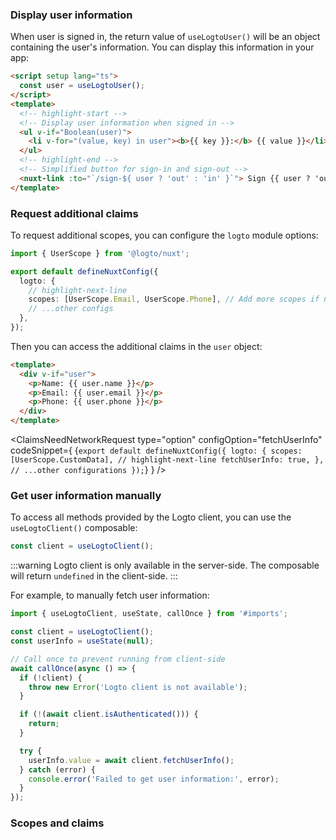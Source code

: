 

### Display user information

When user is signed in, the return value of `useLogtoUser()` will be an object containing the user's information. You can display this information in your app:

```html title="index.vue"
<script setup lang="ts">
  const user = useLogtoUser();
</script>
<template>
  <!-- highlight-start -->
  <!-- Display user information when signed in -->
  <ul v-if="Boolean(user)">
    <li v-for="(value, key) in user"><b>{{ key }}:</b> {{ value }}</li>
  </ul>
  <!-- highlight-end -->
  <!-- Simplified button for sign-in and sign-out -->
  <nuxt-link :to="`/sign-${ user ? 'out' : 'in' }`"> Sign {{ user ? 'out' : 'in' }} </nuxt-link>
</template>
```

### Request additional claims

<FindUserInfoMissing method="useLogtoUser()" />

<ScopesAndClaimsIntroduction />

To request additional scopes, you can configure the `logto` module options:

```ts title="nuxt.config.ts"
import { UserScope } from '@logto/nuxt';

export default defineNuxtConfig({
  logto: {
    // highlight-next-line
    scopes: [UserScope.Email, UserScope.Phone], // Add more scopes if needed
    // ...other configs
  },
});
```

Then you can access the additional claims in the `user` object:

```html title="index.vue"
<template>
  <div v-if="user">
    <p>Name: {{ user.name }}</p>
    <p>Email: {{ user.email }}</p>
    <p>Phone: {{ user.phone }}</p>
  </div>
</template>
```

<ClaimsNeedNetworkRequest
  type="option"
  configOption="fetchUserInfo"
  codeSnippet={
    <CodeBlock language="ts" title="nuxt.config.ts">{`export default defineNuxtConfig({
  logto: {
    scopes: [UserScope.CustomData],
    // highlight-next-line
    fetchUserInfo: true,
  },
  // ...other configurations
});`}</CodeBlock>
  }
/>

### Get user information manually

To access all methods provided by the Logto client, you can use the `useLogtoClient()` composable:

```ts title="index.vue"
const client = useLogtoClient();
```

:::warning
Logto client is only available in the server-side. The composable will return `undefined` in the client-side.
:::

<GetUserInfoApis
  getIdTokenClaimsApi="client.getIdTokenClaims()"
  fetchUserInfoApi="client.fetchUserInfo()"
/>

For example, to manually fetch user information:

```ts title="index.vue"
import { useLogtoClient, useState, callOnce } from '#imports';

const client = useLogtoClient();
const userInfo = useState(null);

// Call once to prevent running from client-side
await callOnce(async () => {
  if (!client) {
    throw new Error('Logto client is not available');
  }

  if (!(await client.isAuthenticated())) {
    return;
  }

  try {
    userInfo.value = await client.fetchUserInfo();
  } catch (error) {
    console.error('Failed to get user information:', error);
  }
});
```

### Scopes and claims

<ScopesAndClaims />
